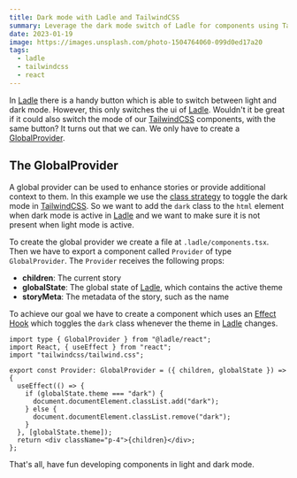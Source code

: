 ```yaml
---
title: Dark mode with Ladle and TailwindCSS
summary: Leverage the dark mode switch of Ladle for components using TailwindCSS
date: 2023-01-19
image: https://images.unsplash.com/photo-1504764060-099d0ed17a20
tags:
  - ladle
  - tailwindcss
  - react
---
```


In [Ladle](https://ladle.dev/) there is a handy button which is able to switch between light and dark mode.
However, this only switches the ui of [Ladle](https://ladle.dev/).
Wouldn't it be great if it could also switch the mode of our [TailwindCSS](https://tailwindcss.com/) components, with the same button?
It turns out that we can.
We only have to create a [GlobalProvider](https://ladle.dev/docs/providers).

## The GlobalProvider

A global provider can be used to enhance stories or provide additional context to them.
In this example we use the [class strategy](https://tailwindcss.com/docs/dark-mode#toggling-dark-mode-manually) to toggle the dark mode in [TailwindCSS](https://tailwindcss.com/).
So we want to add the `dark` class to the `html` element when dark mode is active in [Ladle](https://ladle.dev/) and
we want to make sure it is not present when light mode is active.

To create the global provider we create a file at `.ladle/components.tsx`.
Then we have to export a component called `Provider` of type `GlobalProvider`.
The `Provider` receives the following props:

* **children**: The current story
* **globalState**: The global state of [Ladle](https://ladle.dev/), which contains the active theme
* **storyMeta**: The metadata of the story, such as the name

To achieve our goal we have to create a component which uses an [Effect Hook](https://reactjs.org/docs/hooks-effect.html)
which toggles the `dark` class whenever the theme in [Ladle](https://ladle.dev/) changes.

```tsx .ladle/components.tsx
import type { GlobalProvider } from "@ladle/react";
import React, { useEffect } from "react";
import "tailwindcss/tailwind.css";

export const Provider: GlobalProvider = ({ children, globalState }) => {
  useEffect(() => {
    if (globalState.theme === "dark") {
      document.documentElement.classList.add("dark");
    } else {
      document.documentElement.classList.remove("dark");
    }
  }, [globalState.theme]);
  return <div className="p-4">{children}</div>;
};
```

That's all, have fun developing components in light and dark mode.
